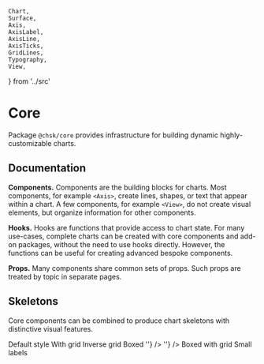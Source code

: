     Chart,
    Surface,
    Axis,
    AxisLabel,
    AxisLine,
    AxisTicks,
    GridLines,
    Typography,
    View,
} from '../src'

<Meta title="Core/Overview" />

# Core

Package `@chsk/core` provides infrastructure for building dynamic highly-customizable charts.

## Documentation

**Components.** Components are the building blocks for charts.
Most components, for example `<Axis>`, create lines, shapes, or text that appear within a chart. A few components, for example `<View>`, do not create visual elements, but organize information for other components.

**Hooks.** Hooks are functions that provide access to chart state. For many use-cases, complete charts can be created with core components and add-on packages, without the need to use hooks directly. However, the functions can be useful for creating advanced bespoke components.

**Props.** Many components share common sets of props. Such props are treated by topic in separate pages.

## Skeletons

Core components can be combined to produce chart skeletons with distinctive visual features.

<Canvas>
    <Story name="default">
        <Chart {...commonProps}>
            <View {...commonViewProps}>
                <Axis variant={'bottom'} label={'x-axis (a.u.)'} />
                <Axis variant={'left'} label={'y-axis (a.u.)'} />
                <Typography position={[0, -20]} variant="title">
                    Default style
                </Typography>
            </View>
        </Chart>
    </Story>
    <Story name="grid">
        <Chart {...commonProps}>
            <View {...commonViewProps}>
                <Axis variant={'bottom'} label={'x-axis (a.u.)'} />
                <Axis variant={'left'} label={'y-axis (a.u.)'} />
                <GridLines variant={'x'} />
                <GridLines variant={'y'} />
                <Typography position={[0, -20]} variant="title">
                    With grid
                </Typography>
            </View>
        </Chart>
    </Story>
    <Story name="inverse grid">
        <Chart {...commonProps}>
            <View {...commonViewProps}>
                <Surface variant={'inner'} style={{ fill: '#f0f0f0' }} />
                <Axis variant={'bottom'} label={'x-axis (a.u.)'} />
                <Axis variant={'left'} label={'y-axis (a.u.)'} />
                <GridLines variant={'x'} style={{ stroke: '#ffffff', strokeWidth: '2px' }} />
                <GridLines variant={'y'} style={{ stroke: '#ffffff', strokeWidth: '2px' }} />
                <Typography position={[0, -20]} variant="title">
                    Inverse grid
                </Typography>
            </View>
        </Chart>
    </Story>
    <Story name="boxed">
        <Chart {...commonProps}>
            <View {...commonViewProps}>
                <Surface
                    variant={'inner'}
                    style={{ fill: '#ffffff', stroke: '#222222', strokeWidth: '1px' }}
                    expansion={[10, 10, 10, 10]}
                />
                <Axis variant={'bottom'} distance={10}>
                    <AxisTicks
                        variant={'bottom'}
                        tickSize={5}
                        labelDistance={8}
                        style={{ strokeWidth: '1px' }}
                    />
                    <AxisLabel variant={'bottom'} distance={36} children={'x-axis (a.u.)'} />
                </Axis>
                <Axis variant={'left'} distance={10}>
                    <AxisTicks
                        variant={'left'}
                        tickSize={5}
                        labelDistance={8}
                        style={{ strokeWidth: '1px' }}
                    />
                    <AxisLabel variant={'left'} distance={44} children={'y-axis (a.u.)'} />
                </Axis>
                <Typography position={[140, -22]} variant="title" style={{ textAnchor: 'middle' }}>
                    Boxed
                </Typography>
            </View>
        </Chart>
    </Story>
    <Story name="boxed with grid">
        <Chart {...commonProps}>
            <View {...commonViewProps}>
                <Surface
                    variant={'inner'}
                    style={{ fill: '#ffffff', stroke: '#222222', strokeWidth: '1px' }}
                    expansion={[12, 12, 12, 12]}
                />
                <GridLines
                    variant={'x'}
                    expansion={[12, 12]}
                    style={{ stroke: '#aaaaaa', strokeDasharray: '5 5' }}
                />
                <GridLines
                    variant={'y'}
                    expansion={[12, 12]}
                    style={{ stroke: '#aaaaaa', strokeDasharray: '5 5' }}
                />
                <Axis variant={'bottom'} ticks={null} distance={12}>
                    <AxisTicks variant={'bottom'} ticks={5} tickSize={-5} labelDistance={6} />
                    <AxisLabel variant={'bottom'} distance={36} children={'x-axis (a.u.)'} />
                </Axis>
                <Axis variant={'left'} ticks={null} distance={12}>
                    <AxisTicks variant={'left'} ticks={5} tickSize={-5} labelDistance={6} />
                    <AxisLabel variant={'left'} distance={44} children={'y-axis (a.u.)'} />
                </Axis>
                <Axis variant={'right'} ticks={null} distance={12}>
                    <AxisTicks variant={'right'} ticks={5} tickSize={-5} labelFormat={() => ''} />
                </Axis>
                <Axis variant={'top'} ticks={null} distance={12}>
                    <AxisTicks variant={'top'} ticks={5} tickSize={-5} labelFormat={() => ''} />
                </Axis>
                <Typography position={[140, -26]} variant="title" style={{ textAnchor: 'middle' }}>
                    Boxed with grid
                </Typography>
            </View>
        </Chart>
    </Story>
    <Story name="small labels">
        <Chart
            id="small-labels"
            {...commonProps}
            padding={[50, 50, 55, 60]}
            theme={{
                text: {
                    title: { textAnchor: 'middle' },
                    tickLabel: { fontSize: '11px', fill: '#777777' },
                    axisLabel: { fontSize: '13px', fill: '#555555' },
                },
            }}
        >
            <View {...commonViewProps}>
                <Surface variant={'outer'} style={{ fill: '#f4f4f4' }} />
                <GridLines variant={'y'} style={{ stroke: '#aaaaaa', strokeWidth: '1px' }} />
                <Axis variant={'bottom'}>
                    <AxisTicks variant={'bottom'} ticks={5} tickSize={5} labelDistance={10} />
                    <AxisLine
                        variant={'bottom'}
                        style={{ visibility: 'visible', stroke: '#222222', strokeWidth: '2px' }}
                    />
                    <AxisLabel
                        variant={'bottom'}
                        anchor={'end'}
                        distance={32}
                        children={'x-axis (a.u.)'}
                    />
                </Axis>
                <Axis variant={'left'}>
                    <AxisTicks variant={'left'} ticks={5} tickSize={0} labelDistance={6} />
                </Axis>
                <Typography position={[-6, -28]} variant={'axisLabel'} children={'y-axis (a.u.)'} />
                <Typography position={[140, -28]} variant={'title'}>
                    Small labels
                </Typography>
            </View>
        </Chart>
    </Story>
</Canvas>
